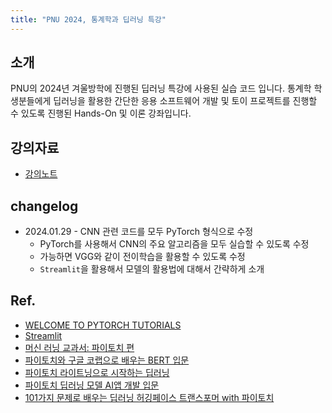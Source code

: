 ---
title: "PNU 2024, 통계학과 딥러닝 특강"
---

## 소개

PNU의 2024년 겨울방학에 진행된 딥러닝 특강에 사용된 실습 코드 입니다. 통계학 학생분들에게 딥러닝을 활용한 간단한 응용 소프트웨어 개발 및 토이 프로젝트를 진행할 수 있도록 진행된 Hands-On 및 이론 강좌입니다. 

## 강의자료

- [강의노트](https://docs.google.com/presentation/d/1ATnf8pThlAE1qPKG3QyYzNsoxRuohomOznWsZfZLNWk/edit#slide=id.p1)

## changelog
- 2024.01.29 - CNN 관련 코드를 모두 PyTorch 형식으로 수정
    - PyTorch를 사용해서 CNN의 주요 알고리즘을 모두 실습할 수 있도록 수정
    - 가능하면 VGG와 같이 전이학습을 활용할 수 있도록 수정
    - `Streamlit`을 활용해서 모델의 활용법에 대해서 간략하게 소개

## Ref.
- [WELCOME TO PYTORCH TUTORIALS](https://pytorch.org/tutorials/) 
- [Streamlit](https://streamlit.io/)
- [머신 러닝 교과서: 파이토치 편](https://www.aladin.co.kr/shop/wproduct.aspx?ItemId=329349411)
- [파이토치와 구글 코랩으로 배우는 BERT 입문 ](https://www.aladin.co.kr/shop/wproduct.aspx?ItemId=331961604)
- [파이토치 라이트닝으로 시작하는 딥러닝](https://www.aladin.co.kr/shop/wproduct.aspx?ItemId=324259040)
- [파이토치 딥러닝 모델 AI앱 개발 입문](https://www.aladin.co.kr/shop/wproduct.aspx?ItemId=324317028)
- [101가지 문제로 배우는 딥러닝 허깅페이스 트랜스포머 with 파이토치](https://www.aladin.co.kr/shop/wproduct.aspx?ItemId=321812932)

